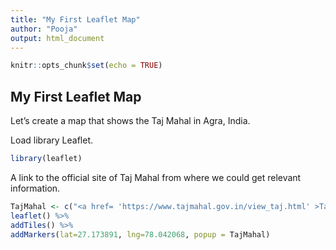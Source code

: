 ---
title: "My First Leaflet Map"
author: "Pooja"
output: html_document
---

```{r setup, include=FALSE}
knitr::opts_chunk$set(echo = TRUE)
```

## My First Leaflet Map

Let’s create a map that shows the Taj Mahal in Agra, India.

Load library Leaflet.
```{r}
library(leaflet)

```

A link to the official site of Taj Mahal from where we could get relevant information.

```{r}
TajMahal <- c("<a href= 'https://www.tajmahal.gov.in/view_taj.html' >Taj Mahal</a>")
leaflet() %>%
addTiles() %>%
addMarkers(lat=27.173891, lng=78.042068, popup = TajMahal)
```
